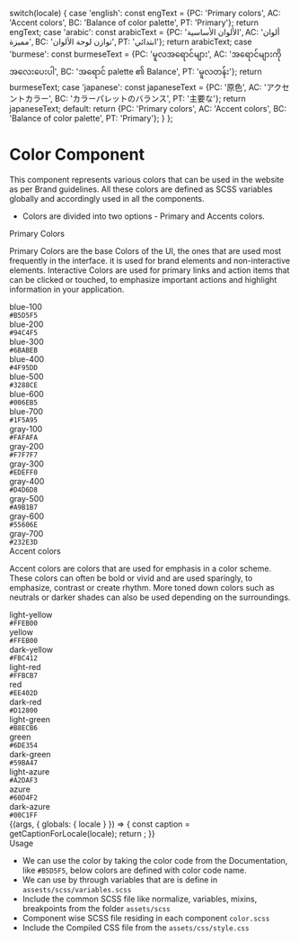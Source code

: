
  switch(locale) {
    case 'english': const engText = {PC: 'Primary colors', AC: 'Accent colors', BC: 'Balance of color palette', PT: 'Primary'}; return engText;
    case 'arabic': const arabicText = {PC: 'الألوان الأساسية', AC: 'ألوان مميزة', BC: 'توازن لوحة الألوان', PT: 'ابتدائي'}; return arabicText;
    case 'burmese': const burmeseText = {PC: 'မူလအရောင်များ', AC: 'အရောင်များကိုအလေးပေးပါ', BC: 'အရောင် palette ၏ Balance', PT: 'မူလတန်း'}; return burmeseText;
    case 'japanese': const japaneseText = {PC: '原色', AC: 'アクセントカラー', BC: 'カラーパレットのバランス', PT: '主要な'}; return japaneseText;
    default:
      return {PC: 'Primary colors', AC: 'Accent colors', BC: 'Balance of color palette', PT: 'Primary'};
  }
};

<Meta title="Atoms/Colors" component={Color} />

<style>{`
  div#story--atoms-colors--colors {
    display: none;
}
  .subheading {
    font-weight: 700;
    font-size: 18px;
    color: #666;
    letter-spacing: 1.5px;
    line-height: 24px;
    margin-bottom: 12px;
    margin-top: 40px;
  } 
  .color_wrapper{
    display: flex;
  }
  .color__item{
    margin: 5px;
  }
  .color__box {
    width: 90px;
    height: 60px;
    display: block;
  }
  .color__name{
   font-size: 13px;
   color: #666;
   font-weight: 600;
  margin: 10px 0;
  }
  .color__code{
    font-size: 13px;
    color: #666;
  }

  .color-blue-100 { background-color: #B5D5F5;}
  .color-blue-200 {background-color: #94C4F5;}
  .color-blue-300 { background-color: #6BABEB;}
  .color-blue-400 {background-color: #4F95DD;}
  .color-blue-500 {background-color: #3288CE;}
  .color-blue-600 {background-color: #006EB5;}
  .color-blue-700 {background-color: #1F5A95;}

  .color-gray-100 { background-color: #FAFAFA;}
  .color-gray-200 {background-color: #F7F7F7;}
  .color-gray-300 { background-color: #EDEFF0;}
  .color-gray-400 {background-color: #D4D6D8;}
  .color-gray-500 {background-color: #A9B1B7;}
  .color-gray-600 {background-color: #55606E;}
  .color-gray-700 {background-color: #232E3D;}

  .light-yellow { background-color: #FFE17E;}
  .yellow {background-color: #FFEB00;}
  .dark-yellow  { background-color: #FBC412;}
  .light-red {background-color: #FFBCB7;}
  .red {background-color: #EE402D;}
  .dark-red {background-color: #D12800;}
  .light-green {background-color: #B8ECB6;}
  .green {background-color: #6DE354;}
  .dark-green {background-color: #59BA47;}
  .light-azure {background-color: #A2DAF3;}
  .azure {background-color: #60D4F2;}
  .dark-azure {background-color: #00C1FF;}

`}</style>

# Color Component
This component represents various colors that can be used in the website as per Brand guidelines. All these colors are defined as SCSS variables globally and accordingly used in all the components. 


<ul>
<li>Colors are divided into two options - Primary and Accents colors.</li>
</ul>

<div className="subheading">Primary Colors</div>

Primary Colors are the base Colors of the UI, the ones that are used most frequently in the interface. it is used for brand elements and non-interactive elements. Interactive Colors are used for primary links and action items that can be clicked or touched, to emphasize important actions and highlight information in your application.


<div className="color_wrapper">
  <div className="color__item">
    <div className="color__box color-blue-100"></div>
    <div className="color__name"> blue-100 </div>
    <div className="color__code"> <code>#B5D5F5</code></div>
   </div>

  <div className="color__item">
    <div className="color__box color-blue-200"></div>
    <div className="color__name"> blue-200 </div>
    <div className="color__code"> <code>#94C4F5</code></div>
   </div>

  <div className="color__item">
    <div className="color__box color-blue-300"></div>
    <div className="color__name"> blue-300 </div>
    <div className="color__code"> <code>#6BABEB</code></div>
   </div>

   <div className="color__item">
    <div className="color__box color-blue-400"></div>
    <div className="color__name"> blue-400 </div>
    <div className="color__code"> <code>#4F95DD</code></div>
   </div>

  <div className="color__item">
    <div className="color__box color-blue-500"></div>
    <div className="color__name"> blue-500 </div>
    <div className="color__code"> <code>#3288CE</code></div>
   </div>

  <div className="color__item">
    <div className="color__box color-blue-600"></div>
    <div className="color__name"> blue-600 </div>
    <div className="color__code"> <code>#006EB5</code></div>
   </div>

  <div className="color__item">
    <div className="color__box color-blue-700"></div>
    <div className="color__name"> blue-700 </div>
    <div className="color__code"> <code>#1F5A95</code></div>
   </div>
</div>

<div className="color_wrapper">
  <div className="color__item">
    <div className="color__box color-gray-100"></div>
    <div className="color__name"> gray-100 </div>
    <div className="color__code"> <code>#FAFAFA</code></div>
   </div>

  <div className="color__item">
    <div className="color__box color-gray-200"></div>
    <div className="color__name"> gray-200 </div>
    <div className="color__code"> <code>#F7F7F7</code></div>
   </div>

  <div className="color__item">
    <div className="color__box color-gray-300"></div>
    <div className="color__name"> gray-300 </div>
    <div className="color__code"> <code>#EDEFF0</code></div>
   </div>

   <div className="color__item">
    <div className="color__box color-gray-400"></div>
    <div className="color__name"> gray-400 </div>
    <div className="color__code"> <code>#D4D6D8</code></div>
   </div>

  <div className="color__item">
    <div className="color__box color-gray-500"></div>
    <div className="color__name"> gray-500 </div>
    <div className="color__code"> <code>#A9B1B7</code></div>
   </div>

  <div className="color__item">
    <div className="color__box color-gray-600"></div>
    <div className="color__name"> gray-600 </div>
    <div className="color__code"> <code>#55606E</code></div>
   </div>

  <div className="color__item">
    <div className="color__box color-gray-700"></div>
    <div className="color__name"> gray-700 </div>
    <div className="color__code"> <code>#232E3D</code></div>
   </div>
</div>

<div className="subheading">Accent colors</div>

Accent colors are colors that are used for emphasis in a color scheme. These colors can often be bold or vivid and are used sparingly, to emphasize, contrast or create rhythm. More toned down colors such as neutrals or darker shades can also be used depending on the surroundings.

<div className="color_wrapper">
  <div className="color__item">
    <div className="color__box light-yellow"></div>
    <div className="color__name"> light-yellow </div>
    <div className="color__code"> <code>#FFEB00</code></div>
   </div>

  <div className="color__item">
    <div className="color__box yellow"></div>
    <div className="color__name"> yellow </div>
    <div className="color__code"> <code>#FFEB00</code></div>
   </div>

  <div className="color__item">
    <div className="color__box dark-yellow"></div>
    <div className="color__name"> dark-yellow </div>
    <div className="color__code"> <code>#FBC412</code></div>
   </div>

   <div className="color__item">
    <div className="color__box light-red"></div>
    <div className="color__name"> light-red </div>
    <div className="color__code"> <code>#FFBCB7</code></div>
   </div>

  <div className="color__item">
    <div className="color__box red"></div>
    <div className="color__name"> red</div>
    <div className="color__code"> <code>#EE402D</code></div>
   </div>

  <div className="color__item">
    <div className="color__box dark-red"></div>
    <div className="color__name"> dark-red</div>
    <div className="color__code"> <code>#D12800</code></div>
   </div>
</div>

<div className="color_wrapper">
  <div className="color__item">
    <div className="color__box light-green"></div>
    <div className="color__name"> light-green</div>
    <div className="color__code"> <code>#B8ECB6</code></div>
   </div>

  <div className="color__item">
      <div className="color__box green"></div>
      <div className="color__name"> green</div>
      <div className="color__code"> <code>#6DE354</code></div>
    </div>

  <div className="color__item">
      <div className="color__box dark-green"></div>
      <div className="color__name"> dark-green</div>
      <div className="color__code"> <code>#59BA47</code></div>
    </div>

  <div className="color__item">
      <div className="color__box light-azure"></div>
      <div className="color__name"> light-azure</div>
      <div className="color__code"> <code>#A2DAF3</code></div>
    </div>

  <div className="color__item">
      <div className="color__box azure"></div>
      <div className="color__name"> azure</div>
      <div className="color__code"> <code>#60D4F2</code></div>
    </div>

  <div className="color__item">
      <div className="color__box dark-azure"></div>
      <div className="color__name"> dark-azure</div>
      <div className="color__code"> <code>#00C1FF</code></div>
    </div>
</div>

<Story name="Colors">
  {(args, { globals: { locale } }) => {
    const caption = getCaptionForLocale(locale);
    return <Color Primarytext={caption.PT}   PrimaryColor={caption.PC}  AccentColor={caption.AC} Balancepalette={caption.BC} ></Color>;
  }}
</Story>

<div className="subheading">Usage</div>
<ul>
<li>We can use the color by taking the color code from the Documentation, like <code>#B5D5F5</code>, below colors are defined with color code name. </li>
<li>We can use by through variables that are is define in <code>assests/scss/variables.scss</code></li>
<li>Include the common SCSS file like normalize, variables, mixins, breakpoints from the folder <code>assets/scss</code></li>
<li>Component wise SCSS file residing in each component <code>color.scss</code></li>
<li>Include the Compiled CSS file from the <code>assets/css/style.css</code></li>
</ul>

